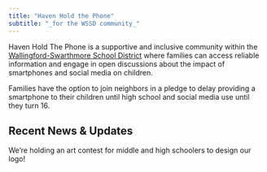 ```yaml
---
title: "Haven Hold the Phone"
subtitle: "_for the WSSD community_"
---
```


Haven Hold The Phone is a supportive and inclusive community within the [Wallingford-Swarthmore School District](https://wssd.org/) where families can access reliable information and engage in open discussions about the impact of smartphones and social media on children. 

Families have the option to join neighbors in a pledge to delay providing a smartphone to their children until high school and social media use until they turn 16.

## Recent News & Updates

We're holding an art contest for middle and high schoolers to design our logo! 